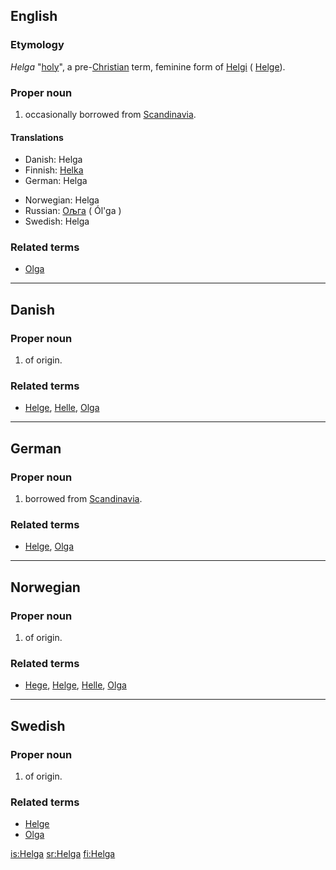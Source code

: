 ==English==

===Etymology===
{{ON.}} ''Helga'' "[[holy]]", a pre-[[Christian]] term, feminine form of [[Helgi]] ( [[Helge]]).

===Proper noun===
{{en-proper noun}}

# {{given name|female}} occasionally borrowed from [[Scandinavia]].

====Translations====
{{top}}
*Danish: Helga
*Finnish: [[Helka]]
*German: Helga
{{mid}}
*Norwegian: Helga
*Russian:  [[Ољга]] ( Ól'ga )
*Swedish:  Helga
{{bottom}}

===Related terms===
*[[Olga]]

----

==Danish==

===Proper noun===
{{infl|da|proper noun}}

# {{given name|female||da:}} of {{ON.|lang=da}} origin.

===Related terms===
*[[Helge]], [[Helle]], [[Olga]]

----

==German==

===Proper noun===
{{infl|de|proper noun}}

# {{given name|female||de:}} borrowed from [[Scandinavia]].

===Related terms===
*[[Helge]], [[Olga]]

----

==Norwegian==

===Proper noun===
{{infl|no|proper noun}}

# {{given name|female||no:}} of {{ON.|lang=no}} origin.

===Related terms===
*[[Hege]], [[Helge]], [[Helle]], [[Olga]]

----

==Swedish==

===Proper noun===
{{infl|sv|proper noun}}

# {{given name|female||sv:}} of {{ON.|lang=sv}} origin.

===Related terms===
*[[Helge]]
*[[Olga]]

[[is:Helga]]
[[sr:Helga]]
[[fi:Helga]]
